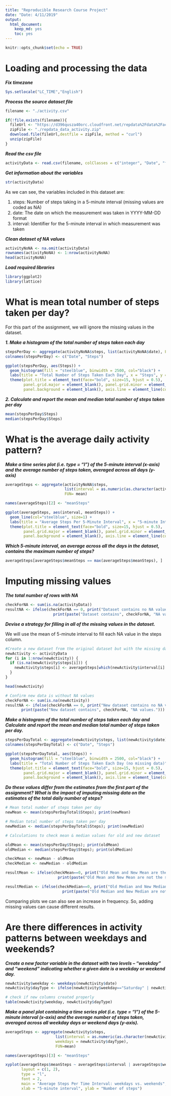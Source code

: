 ```yaml
---
title: "Reproducible Research Course Project"
date: "Date: 4/11/2019"
output: 
  html_document: 
    keep_md: yes
    toc: yes
---
```


```r
knitr::opts_chunk$set(echo = TRUE)
```

# Loading and processing the data

***Fix timezone***
```r
Sys.setlocale("LC_TIME","English")
```

***Process the source dataset file***
```r
filename <- "./activity.csv"

if(!file.exists(filename)){
  fileUrl <- "https://d396qusza40orc.cloudfront.net/repdata%2Fdata%2Factivity.zip"
  zipFile <- "./repdata_data_activity.zip"
  download.file(fileUrl,destfile = zipFile, method = "curl")
  unzip(zipFile)
}
```

***Read the csv file***
```R
activityData <- read.csv(filename, colClasses = c("integer", "Date", "factor"))
```


***Get information about the variables***
```r
str(activityData)
```

As we can see, the variables included in this dataset are:

1. steps: Number of steps taking in a 5-minute interval (missing values are coded as NA)
2. date: The date on which the measurement was taken in YYYY-MM-DD format
3. interval: Identifier for the 5-minute interval in which measurement was taken

***Clean dataset of NA values***
```r
activityNoNA <- na.omit(activityData)
rownames(activityNoNA) <- 1:nrow(activityNoNA)
head(activityNoNA)
```

***Load required libraries***
```r
library(ggplot2)
library(lattice)
```

# What is mean total number of steps taken per day?

For this part of the assignment, we will ignore the missing values in the dataset.

***1. Make a histogram of the total number of steps taken each day***

```r
stepsPerDay <- aggregate(activityNoNA$steps, list(activityNoNA$date), FUN=sum)
colnames(stepsPerDay) <- c("Date", "Steps")

ggplot(stepsPerDay, aes(Steps)) +
  geom_histogram(fill = "steelblue", binwidth = 2500, col="black") +
  labs(title = "Total Number of Steps Taken Each Day", x = "Steps", y = "Frequency") +
  theme(plot.title = element_text(face="bold", size=15, hjust = 0.5),
        panel.grid.major = element_blank(), panel.grid.minor = element_blank(),
        panel.background = element_blank(), axis.line = element_line(colour = "black"))
```

***2. Calculate and report the mean and median total number of steps taken per day***

```r
mean(stepsPerDay$Steps)
median(stepsPerDay$Steps)
```

# What is the average daily activity pattern?

***Make a time series plot (i.e. type = “l”) of the 5-minute interval (x-axis) and the average number of steps taken, averaged across all days (y-axis)***

```r
averageSteps <- aggregate(activityNoNA$steps, 
                          list(interval = as.numeric(as.character(activityNoNA$interval))), 
                          FUN= mean)

names(averageSteps)[2] <- "meanSteps"

ggplot(averageSteps, aes(interval, meanSteps)) +
  geom_line(col="steelblue", size=1) + 
  labs(title = "Average Steps Per 5-Minute Interval", x = "5-minute Intervals", y = "Average Steps per day") +
  theme(plot.title = element_text(face="bold", size=15, hjust = 0.5),
        panel.grid.major = element_blank(), panel.grid.minor = element_blank(),
        panel.background = element_blank(), axis.line = element_line(colour = "black"))
```


***Which 5-minute interval, on average across all the days in the dataset, contains the maximum number of steps?***

```r
averageSteps[averageSteps$meanSteps == max(averageSteps$meanSteps), ]
```

# Imputing missing values

***The total number of rows with NA***

```r
checkForNA <- sum(is.na(activityData))
resultNA <- ifelse(checkForNA == 0, print("Dataset contains no NA values."),
                     print(paste("Dataset contains", checkForNA, "NA values.")))
```

***Devise a strategy for filling in all of the missing values in the dataset.***

We will use the mean of 5-minute interval to fill each NA value in the steps column.

```r
#Create a new dataset from the original dataset but with the missing data filled in.
newActivity <- activityData 
for (i in 1:nrow(newActivity)) {
  if (is.na(newActivity$steps[i])) {
    newActivity$steps[i] <- averageSteps[which(newActivity$interval[i] == averageSteps$interval), ]$meanSteps
  }
}

head(newActivity)

# Confirm new data is without NA values
checkForNA <- sum(is.na(newActivity))
resultNA <- ifelse(checkForNA == 0, print("New dataset contains no NA values."),
       print(paste("New dataset contains", checkForNA, "NA values.")))

```

***Make a histogram of the total number of steps taken each day and Calculate and report the mean and median total number of steps taken per day.***

```r
stepsPerDayTotal <- aggregate(newActivity$steps, list(newActivity$date), FUN=sum)
colnames(stepsPerDayTotal) <- c("Date", "Steps")

ggplot(stepsPerDayTotal, aes(Steps)) +
  geom_histogram(fill = "steelblue", binwidth = 2500, col="black") +
  labs(title = "Total Number of Steps Taken Each Day (no missing data)", x = "Steps", y = "Frequency") +
  theme(plot.title = element_text(face="bold", size=15, hjust = 0.5),
        panel.grid.major = element_blank(), panel.grid.minor = element_blank(),
        panel.background = element_blank(), axis.line = element_line(colour = "black"))
```

***Do these values differ from the estimates from the first part of the assignment? What is the impact of imputing missing data on the estimates of the total daily number of steps?***

```r
# Mean total number of steps taken per day
newMean <- mean(stepsPerDayTotal$Steps); print(newMean)

# Median total number of steps taken per day
newMedian <- median(stepsPerDayTotal$Steps); print(newMedian)

# Calculations to check mean & median values for old and new dataset

oldMean <- mean(stepsPerDay$Steps); print(oldMean)
oldMedian <- median(stepsPerDay$Steps); print(oldMedian)

checkMean <- newMean - oldMean
checkMedian <- newMedian - oldMedian

resultMean <- ifelse(checkMean==0, print("Old Mean and New Mean are the same"),
                       print(paste("Old Mean and New Mean are not the same. The difference is", checkMean)))

resultMedian <- ifelse(checkMedian==0, print("Old Median and New Median are the same"),
                         print(paste("Old Median and New Median are not the same. The difference is", checkMedian)))
```

Comparing plots we can also see an increase in frequency. So, adding missing values can cause different results.

# Are there differences in activity patterns between weekdays and weekends?

***Create a new factor variable in the dataset with two levels – “weekday” and “weekend” indicating whether a given date is a weekday or weekend day.***

```r
newActivity$weekday <- weekdays(newActivity$date)
newActivity$dayType <- ifelse(newActivity$weekday=="Saturday" | newActivity$weekday=="Sunday", "weekend","weekday")

# check if new columns created properly
table(newActivity$weekday, newActivity$dayType)
```

***Make a panel plot containing a time series plot (i.e. type = “l”) of the 5-minute interval (x-axis) and the average number of steps taken, averaged across all weekday days or weekend days (y-axis).***

```r
averageSteps <- aggregate(newActivity$steps, 
                      list(interval = as.numeric(as.character(newActivity$interval)), 
                      weekdays = newActivity$dayType),
                      FUN=mean)

names(averageSteps)[3] <- "meanSteps"

xyplot(averageSteps$meanSteps ~ averageSteps$interval | averageSteps$weekdays, 
       layout = c(1, 2), 
       type = "l",
       font = 2,
       main = "Average Steps Per Time Interval: weekdays vs. weekends",
       xlab = "5-minute interval", ylab = "Number of steps")
```



